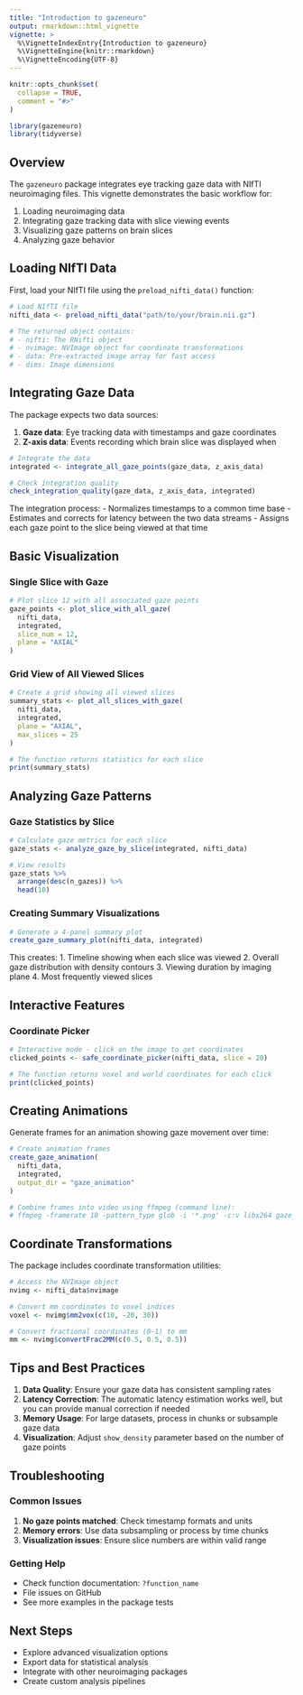 ```yaml
---
title: "Introduction to gazeneuro"
output: rmarkdown::html_vignette
vignette: >
  %\VignetteIndexEntry{Introduction to gazeneuro}
  %\VignetteEngine{knitr::rmarkdown}
  %\VignetteEncoding{UTF-8}
---
```


```r
knitr::opts_chunk$set(
  collapse = TRUE,
  comment = "#>"
)
```

```r
library(gazeneuro)
library(tidyverse)
```

## Overview

The `gazeneuro` package integrates eye tracking gaze data with NIfTI neuroimaging files. This vignette demonstrates the basic workflow for:

1. Loading neuroimaging data
2. Integrating gaze tracking data with slice viewing events
3. Visualizing gaze patterns on brain slices
4. Analyzing gaze behavior

## Loading NIfTI Data

First, load your NIfTI file using the `preload_nifti_data()` function:

```r
# Load NIfTI file
nifti_data <- preload_nifti_data("path/to/your/brain.nii.gz")

# The returned object contains:
# - nifti: The RNifti object
# - nvimage: NVImage object for coordinate transformations
# - data: Pre-extracted image array for fast access
# - dims: Image dimensions
```

## Integrating Gaze Data

The package expects two data sources:

1. **Gaze data**: Eye tracking data with timestamps and gaze coordinates
2. **Z-axis data**: Events recording which brain slice was displayed when

```r
# Integrate the data
integrated <- integrate_all_gaze_points(gaze_data, z_axis_data)

# Check integration quality
check_integration_quality(gaze_data, z_axis_data, integrated)
```

The integration process:
- Normalizes timestamps to a common time base
- Estimates and corrects for latency between the two data streams
- Assigns each gaze point to the slice being viewed at that time

## Basic Visualization

### Single Slice with Gaze

```r
# Plot slice 12 with all associated gaze points
gaze_points <- plot_slice_with_all_gaze(
  nifti_data, 
  integrated, 
  slice_num = 12,
  plane = "AXIAL"
)
```

### Grid View of All Viewed Slices

```r
# Create a grid showing all viewed slices
summary_stats <- plot_all_slices_with_gaze(
  nifti_data, 
  integrated,
  plane = "AXIAL",
  max_slices = 25
)

# The function returns statistics for each slice
print(summary_stats)
```

## Analyzing Gaze Patterns

### Gaze Statistics by Slice

```r
# Calculate gaze metrics for each slice
gaze_stats <- analyze_gaze_by_slice(integrated, nifti_data)

# View results
gaze_stats %>%
  arrange(desc(n_gazes)) %>%
  head(10)
```

### Creating Summary Visualizations

```r
# Generate a 4-panel summary plot
create_gaze_summary_plot(nifti_data, integrated)
```

This creates:
1. Timeline showing when each slice was viewed
2. Overall gaze distribution with density contours
3. Viewing duration by imaging plane
4. Most frequently viewed slices

## Interactive Features

### Coordinate Picker

```r
# Interactive mode - click on the image to get coordinates
clicked_points <- safe_coordinate_picker(nifti_data, slice = 20)

# The function returns voxel and world coordinates for each click
print(clicked_points)
```

## Creating Animations

Generate frames for an animation showing gaze movement over time:

```r
# Create animation frames
create_gaze_animation(
  nifti_data, 
  integrated,
  output_dir = "gaze_animation"
)

# Combine frames into video using ffmpeg (command line):
# ffmpeg -framerate 10 -pattern_type glob -i '*.png' -c:v libx264 gaze_video.mp4
```

## Coordinate Transformations

The package includes coordinate transformation utilities:

```r
# Access the NVImage object
nvimg <- nifti_data$nvimage

# Convert mm coordinates to voxel indices
voxel <- nvimg$mm2vox(c(10, -20, 30))

# Convert fractional coordinates (0-1) to mm
mm <- nvimg$convertFrac2MM(c(0.5, 0.5, 0.5))
```

## Tips and Best Practices

1. **Data Quality**: Ensure your gaze data has consistent sampling rates
2. **Latency Correction**: The automatic latency estimation works well, but you can provide manual correction if needed
3. **Memory Usage**: For large datasets, process in chunks or subsample gaze data
4. **Visualization**: Adjust `show_density` parameter based on the number of gaze points

## Troubleshooting

### Common Issues

1. **No gaze points matched**: Check timestamp formats and units
2. **Memory errors**: Use data subsampling or process by time chunks
3. **Visualization issues**: Ensure slice numbers are within valid range

### Getting Help

- Check function documentation: `?function_name`
- File issues on GitHub
- See more examples in the package tests

## Next Steps

- Explore advanced visualization options
- Export data for statistical analysis
- Integrate with other neuroimaging packages
- Create custom analysis pipelines
